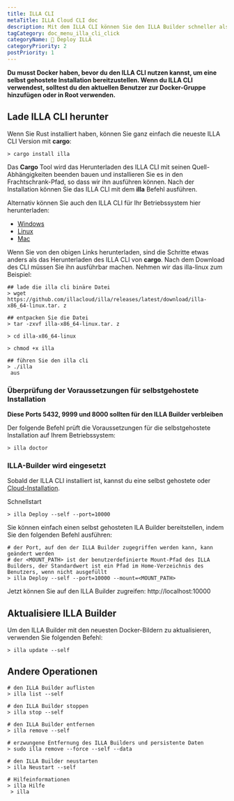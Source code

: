 ```yaml
---
title: ILLA CLI
metaTitle: ILLA Cloud CLI doc
description: Mit dem ILLA CLI können Sie den ILLA Builder schneller als Ihre Vorstellungskraft einsetzen.
tagCategory: doc_menu_illa_cli_click
categoryName: 👷 Deploy ILLA
categoryPriority: 2
postPriority: 1
---
```


**Du musst Docker haben, bevor du den ILLA CLI nutzen kannst, um eine selbst gehostete Installation bereitzustellen. Wenn du ILLA CLI verwendest, solltest du den aktuellen Benutzer zur Docker-Gruppe hinzufügen oder in Root verwenden.**

## Lade ILLA CLI herunter

Wenn Sie Rust installiert haben, können Sie ganz einfach die neueste ILLA CLI Version mit **cargo**:

```
> cargo install illa
```

Das **Cargo** Tool wird das Herunterladen des ILLA CLI mit seinen Quell-Abhängigkeiten beenden bauen und installieren Sie es in den Frachtschrank-Pfad, so dass wir ihn ausführen können.
Nach der Installation können Sie das ILLA CLI mit dem **illa** Befehl ausführen.

Alternativ können Sie auch den ILLA CLI für Ihr Betriebssystem hier herunterladen:

-   [Windows](https://github.com/illacloud/illa/releases/latest/download/illa-x86_64-win.zip)
-   [Linux](https://github.com/illacloud/illa/releases/latest/download/illa-x86_64-linux.tar.gz)
-   [Mac](https://github.com/illacloud/illa/releases/latest/download/illa-x86_64-macos.tar.gz)

Wenn Sie von den obigen Links herunterladen, sind die Schritte etwas anders als das Herunterladen des ILLA CLI von **cargo**. Nach dem Download des CLI müssen Sie ihn ausführbar machen. Nehmen wir das illa-linux zum Beispiel:

```
## lade die illa cli binäre Datei
> wget https://github.com/illacloud/illa/releases/latest/download/illa-x86_64-linux.tar. z

## entpacken Sie die Datei
> tar -zxvf illa-x86_64-linux.tar. z

> cd illa-x86_64-linux

> chmod +x illa

## führen Sie den illa cli
> ./illa
 aus
```

### Überprüfung der Voraussetzungen für selbstgehostete Installation

**Diese Ports 5432, 9999 und 8000 sollten für den ILLA Builder verbleiben**

Der folgende Befehl prüft die Voraussetzungen für die selbstgehostete Installation auf Ihrem Betriebssystem:

```
> illa doctor
```

### ILLA-Builder wird eingesetzt

Sobald der ILLA CLI installiert ist, kannst du eine selbst gehostete oder [Cloud-Installation](https://cloud.illacloud.com/).

Schnellstart

```
> illa Deploy --self --port=10000
```

Sie können einfach einen selbst gehosteten ILA Builder bereitstellen, indem Sie den folgenden Befehl ausführen:

```
# der Port, auf den der ILLA Builder zugegriffen werden kann, kann geändert werden
# der <MOUNT_PATH> ist der benutzerdefinierte Mount-Pfad des ILLA Builders, der Standardwert ist ein Pfad im Home-Verzeichnis des Benutzers, wenn nicht ausgefüllt
> illa Deploy --self --port=10000 --mount=<MOUNT_PATH>
```

Jetzt können Sie auf den ILLA Builder zugreifen: http://localhost:10000

## Aktualisiere ILLA Builder

Um den ILLA Builder mit den neuesten Docker-Bildern zu aktualisieren, verwenden Sie folgenden Befehl:

```
> illa update --self
```

## Andere Operationen

```
# den ILLA Builder auflisten
> illa list --self

# den ILLA Builder stoppen
> illa stop --self

# den ILLA Builder entfernen
> illa remove --self

# erzwungene Entfernung des ILLA Builders und persistente Daten
> sudo illa remove --force --self --data

# den ILLA Builder neustarten
> illa Neustart --self

# Hilfeinformationen
> illa Hilfe 
 > illa
```

